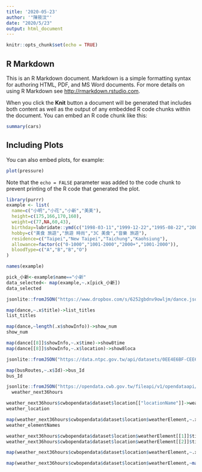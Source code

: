 ```yaml
---
title: '2020-05-23'
author: '"陳筱汶"'
date: "2020/5/23"
output: html_document
---
```


```r
knitr::opts_chunk$set(echo = TRUE)
```

## R Markdown

This is an R Markdown document. Markdown is a simple formatting syntax for authoring HTML, PDF, and MS Word documents. For more details on using R Markdown see <http://rmarkdown.rstudio.com>.

When you click the **Knit** button a document will be generated that includes both content as well as the output of any embedded R code chunks within the document. You can embed an R code chunk like this:

```r
summary(cars)
```

## Including Plots

You can also embed plots, for example:

```r
plot(pressure)
```

Note that the `echo = FALSE` parameter was added to the code chunk to prevent printing of the R code that generated the plot.
```r
library(purrr)
example <- list(
  name=c("小明","小花","小新","美美"),
  height=c(175,166,170,160),
  weight=c(77,NA,60,43),
  birthday=lubridate::ymd(c("1998-03-11","1999-12-22","1995-08-22","2001-10-10")),
  hobby=c("美食 旅遊","旅遊 時尚","3C 美食","音樂 旅遊"),
  residence=c("Taipei","New Taipei","Taichung","Kaohsiung"),
  allowance=factor(c("0-1000","1001-2000","2000+","1001-2000")),
  bloodType=c("A","B","B","O")
)
```

```r
names(example)
```
```r
pick_小新<-example$name=="小新"
data_selected<- map(example,~.x[pick_小新])
data_selected
```

```r
jsonlite::fromJSON("https://www.dropbox.com/s/6252gbdnv9owljm/dance.json?dl=1", simplifyDataFrame = F) -> dance
```

```r
map(dance,~.x$title)->list_titles
list_titles
```
```r
map(dance,~length(.x$showInfo))->show_num
show_num
```
```r
map(dance[[8]]$showInfo,~.x$time)->show8time
map(dance[[8]]$showInfo,~.x$location)->show8loca
```

```r
jsonlite::fromJSON("https://data.ntpc.gov.tw/api/datasets/0EE4E6BF-CEE6-4EC8-8FE1-71F544015127/json/preview", simplifyDataFrame = F) -> busRoutes
```

```r
map(busRoutes,~.x$Id)->bus_Id
bus_Id
```
```r
jsonlite::fromJSON("https://opendata.cwb.gov.tw/fileapi/v1/opendataapi/F-C0032-001?Authorization=rdec-key-123-45678-011121314&format=JSON") ->
  weather_next36hours
```

```r
weather_next36hours$cwbopendata$dataset$location[["locationName"]]->weather_location
weather_location
```
```r
map(weather_next36hours$cwbopendata$dataset$location$weatherElement,~.x$elementName)->weather_elementNames
weather_elementNames
```
```r
weather_next36hours$cwbopendata$dataset$location$weatherElement[[1]]$time[[1]]$startTime
weather_next36hours$cwbopendata$dataset$location$weatherElement[[2]]$time[[1]]$startTime

map(weather_next36hours$cwbopendata$dataset$location$weatherElement,~.x$time[[1]]$starTime)->weather_startTime

```

```r
map(weather_next36hours$cwbopendata$dataset$location$weatherElement,~max(.x$time[[1]]$parameter$parameterValue))->max_weather


```

